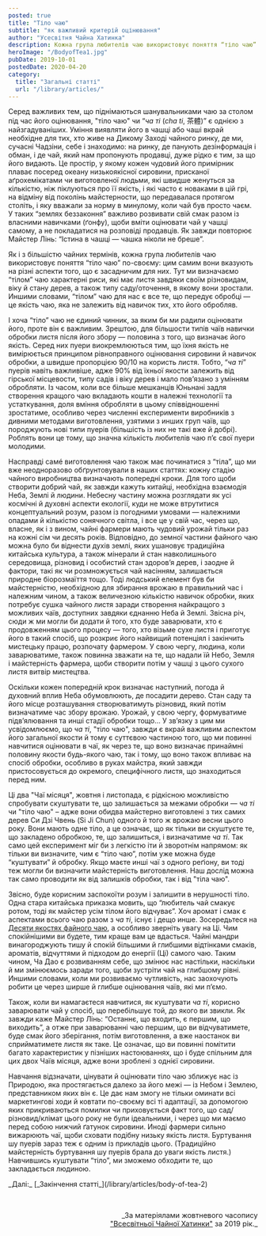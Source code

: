 ```yaml
---
posted: true
title: "Тіло чаю"
subtitle: "як важливий критерій оцінювання"
author: "Усесвітня Чайна Хатинка"
description: Кожна група любителів чаю використовує поняття “тіло чаю” по-своєму – цим самим вони вказують на різні аспекти того, що є засадничим для них...
heroImage: "/BodyofTea1.jpg"
pubDate: 2019-10-01
postedDate: 2020-04-20
category: 
  title: "Загальні статті"
  url: "/library/articles/"
---
```



Серед важливих тем, що піднімаються шанувальниками чаю за столом під час його оцінювання, "тіло чаю" чи “_ча ті_ (_cha ti_, 茶體)” є однією з найзгадуваніших. Уміння виявляти його в чашці або чаші вкрай необхідне для тих, хто живе на Дикому Заході чайного ринку, де ми, сучасні Чадзіни, себе і знаходимо: на ринку, де панують дезінформація і обман, і де чай, який нам пропонують продавці, дуже рідко є тим, за що його видають. Це простір, у якому кожен чудовий його примірник плаває посеред океану низькоякісної сировини, присканої аґрохемікатами чи виготовленої людьми, які швидше женуться за кількістю, ніж піклуються про її якість, і які часто є новаками в цій грі, на відміну від поколінь майстерности, що передавалася протягом століть, і яку вважали за норму в минулому, коли чай був просто чаєм. У таких “землях беззаконня” важливо розвивати свій смак разом із власними навичками (ґонфу), щоби вміти оцінювати чай у чашці самому, а не покладатися на розповіді продавців. Як завжди повторює Майстер Лінь: “Істина в чашці — чашка ніколи не бреше”.

Як і з більшістю чайних термінів, кожна група любителів чаю використовує поняття “тіло чаю” по-своєму: цим самим вони вказують на різні аспекти того, що є засадничим для них. Тут ми визначаємо “тілом” чаю характерні риси, які має листя завдяки своїм різновидам, віку й стану дерев, а також типу саду/оточення, в якому вони зростали. Иншими словами, “тілом” чаю для нас є все те, що передує обробці — це якість чаю, яка не залежить від навичок тих, хто його обробляв.

І хоча “тіло” чаю не єдиний чинник, за яким би ми радили оцінювати його, проте він є важливим. Зрештою, для більшости типів чаїв навички обробки листя після його збору — половина з того, що визначає його якість. Серед них пуери виокремлюються тим, що їхня якість не вимірюється принципом рівноправного оцінювання сировини й навичок обробки, а швидше пропорцією 90/10 на користь листя. Тобто, “_ча ті_” пуерів навіть важливіше, адже 90% від їхньої якости залежить від гірської місцевости, типу садів і віку дерев і мало пов’язано з умінням обробляти. Із часом, коли все більше мешканців Юньнані задля створення кращого чаю вкладають кошти в належні технології та устаткування, доля вміння обробляти в цьому співвідношенні зростатиме, особливо через численні експерименти виробників з дивними методами виготовлення, узятими з инших груп чаїв, що породжують нові типи пуерів (більшість із них не такі вже й добрі). Роблять вони це тому, що значна кількість любителів чаю п’є свої пуери молодими.

Насправді самé виготовлення чаю також має починатися з “тіла”, що ми вже неодноразово обґрунтовували в наших статтях: кожну стадію чайного виробництва визначають попередні кроки. Для того щоби створити добрий чай, як завжди кажуть китайці, необхідна взаємодія Неба, Землі й людини. Небесну частину можна розглядати як усі космічні й духовні аспекти екології, куди не може втрутитися концептуальний розум, разом із погодними умовами — належними опадами й кількістю сонячного світла, і все це у свій час, через що, власне, як і з вином, чайні фармери мають чудовий урожай тільки раз на кожні сім чи десять років. Відповідно, до земної частини файного чаю можна було би віднести духів землі, яких ушановує традиційна китайська культура, а також мінерали й стан навколишнього середовища, різновид і особистий стан здоров’я дерев, і заодне й фактори, такі як чи розмножується чай насінням, залишається природне біорозмаїття тощо. Тоді людський елемент був би майстерністю, необхідною для збирання врожаю в правильний час і належним чином, а також величезною кількістю навичок обробки, яких потребує сушка чайного листя заради створення найкращого з можливих чаїв, доступних завдяки єднанню Неба й Землі. Звісна річ, сюди ж ми могли би додати й того, хто буде заварювати, хто є продовженням цього процесу — того, хто візьме сухе листя і приготує його в такий спосіб, що розкриє його найвищий потенціял і закінчить мистецьку працю, розпочату фармером. У свою чергу, людина, коли заварюватиме, також повинна зважати на те, що надали їй Небо, Земля і майстерність фармера, щоби створити потім у чашці з цього сухого листя витвір мистецтва.

Оскільки кожен попередній крок визначає наступний, погода й духовний вплив Неба обумовлюють, де посадити дерево. Стан саду та його місце розташування створюватимуть різновид, який потім визначатиме час збору врожаю. Урожай, у свою чергу, формуватиме підв’ялювання та инші стадії обробки тощо... У зв’язку з цим ми усвідомлюємо, що _ча ті_, "тіло чаю", завжди є вкрай важливим аспектом його загальної якости й тому є суттєвою частиною того, що ми повинні навчитися оцінювати в чаї, як через те, що воно визначає принаймні половину якости будь-якого чаю, так і тому, що воно також впливає на спосіб обробки, особливо в руках майстра, який завжди пристосовується до окремого, специфічного листя, що знаходиться перед ним.

Ці два "Чаї місяця", жовтня і листопада, є рідкісною можливістю спробувати скуштувати те, що залишається за межами обробки — _ча ті_ чи "тіло чаю" – адже вони обидва майстерно виготовлені з тих самих дерев Си Дзі Чвень (Si Ji Chun) одного й того ж врожаю весни цього року. Вони мають одне тіло, а це означає, що як тільки ви скуштуєте те, що закладено обробкою, те, що залишиться, і визначатиме _ча ті_. Так само цей експеримент міг би з легкістю іти й зворотнім напрямом: як тільки ви визначите, чим є “тіло чаю”, потім уже можна буде “куштувати” й обробку. Якщо маєте инші чаї з одного реґіону, ви тоді теж могли би визначити майстерність виготовлення. Наш дослід можна так само проводити як від залишків обробки, так і від "тіла чаю".

Звісно, буде корисним заспокоїти розум і залишити в нерушності тіло. Одна стара китайська приказка мовить, що “любитель чай смакує ротом, тоді як майстер усім тілом його відчуває”. Хоч аромат і смак є аспектами всього чаю разом з _ча ті_, існує і дещо инше. Зосередьтеся на [Десяти якостях файного чаю](/library/gongfuchatips/characteristics-of-fine-tea), а особливо зверніть увагу на Ці. Чим спокійнішими ви будете, тим краще вам це вдасться. Чайні мандри винагороджують тишу й спокій більшими й глибшими відтінками смаків, ароматів, відчуттями й підходом до енергії (Ці) самого чаю. Таким чином, Ча Дао є розвиванням себе, що змінює нас настільки, наскільки й ми змінюємось заради того, щоби зустріти чай на глибшому рівні. Иншими словами, коли ми розвиваємо чутливість, нас заохочують робити це через ширше й глибше оцінювання чаїв, які ми п’ємо.

Також, коли ви намагаєтеся навчитися, як куштувати _ча ті_, корисно заварювати чай у спосіб, що перебільшує той, до якого ви звикли. Як завжди каже Майстер Лінь: “Останнє, що входить, є першим, що виходить”, а отже при заварюванні чаю першим, що ви відчуватимете, буде смак його зберігання, потім виготовлення, а вже наостанок ви сприйматимете листя як таке. Це означає, що ви повинні помітити багато характеристик у пізніших настоюваннях, що і буде спільним для цих двох Чаїв місяця, адже вони зроблені з однієї сировини.

Навчання відзначати, цінувати й оцінювати тіло чаю зближує нас із Природою, яка простягається далеко за його межі — із Небом і Землею, представником яких він є. Це дає нам змогу не тільки оминати всі маркетингові ходи й ковтати по-своєму всі ті адаптації, за допомогою яких прикриваються помилки чи приховується факт того, що сад/різновид/клімат цього року не були ідеальними, і через що ми маємо перед собою нижчий ґатунок сировини. Иноді фармери сильно вижарюють чаї, щоби сховати подібну низьку якість листя. Буртування шу пуерів зараз теж є одним із прикладів цього. (Традиційно майстерність буртування шу пуерів брала до уваги якість листя.) Навчившись куштувати “тіло”, ми зможемо обходити те, що закладається людиною.

<section class="next-page">
  _Далі:_ [_Закінчення статті_](/library/articles/body-of-tea-2)
</section>

<p>&nbsp;</p>
<p align="right" style="font-size: 0.9rem;">_За матеріялами жовтневого часопису<br /><a title="globalteahut.org" href="http://www.globalteahut.org/" target="_blank" rel="noopener">"Всесвітньої Чайної Хатинки"</a>&nbsp;за 2019 рік._</p>
